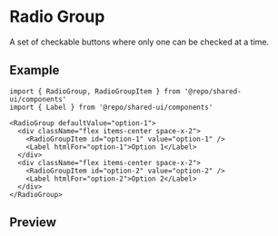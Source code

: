 
<Meta of={Stories} />

# Radio Group

A set of checkable buttons where only one can be checked at a time.

## Example

```tsx
import { RadioGroup, RadioGroupItem } from '@repo/shared-ui/components'
import { Label } from '@repo/shared-ui/components'

<RadioGroup defaultValue="option-1">
  <div className="flex items-center space-x-2">
    <RadioGroupItem id="option-1" value="option-1" />
    <Label htmlFor="option-1">Option 1</Label>
  </div>
  <div className="flex items-center space-x-2">
    <RadioGroupItem id="option-2" value="option-2" />
    <Label htmlFor="option-2">Option 2</Label>
  </div>
</RadioGroup>
```

## Preview

<Primary />
